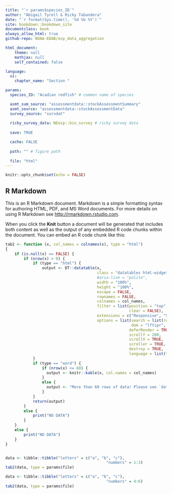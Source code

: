 ```yaml
---
title: "`r params$species_ID`"
author: "Abigail Tyrell & Ricky Tabandera"
date: "`r format(Sys.time(), '%d %b %Y')`"
site: bookdown::bookdown_site
documentclass: book
always_allow_html: true
github-repo: NOAA-EDAB/esp_data_aggregation

html_document:
    theme: null
    mathjax: null
    self_contained: false

language:
  ui:
    chapter_name: "Section "

params: 
  species_ID: "Acadian redfish" # common name of species

  asmt_sum_source: "assessmentdata::stockAssessmentSummary"
  asmt_source: "assessmentdata::stockAssessmentData"
  survey_source: "survdat"
  
  ricky_survey_data: NEesp::bio_survey # ricky survey data
  
  save: TRUE

  cache: FALSE
  
  path: "" # figure path
  
  file: "html"
---
```


```r
knitr::opts_chunk$set(echo = FALSE)
```

## R Markdown

This is an R Markdown document. Markdown is a simple formatting syntax for authoring HTML, PDF, and MS Word documents. For more details on using R Markdown see <http://rmarkdown.rstudio.com>.

When you click the **Knit** button a document will be generated that includes both content as well as the output of any embedded R code chunks within the document. You can embed an R code chunk like this:

```r

tab2 <- function (x, col_names = colnames(x), type = "html") 
{
    if (is.null(x) == FALSE) {
        if (nrow(x) > 0) {
            if (type == "html") {
                output <- DT::datatable(x, 
                                        class = "datatables html-widget html-widget-output shiny-bound-output",
                                        #aria-live = "polite",
                                        width = "100%",
                                        height = "100%",
                                        escape = FALSE,
                                        rownames = FALSE, 
                                        colnames = col_names,
                                        filter = list(position = "top", 
                                                      clear = FALSE),
                                        extensions = c("Responsive", "Scroller"), 
                                        options = list(search = list(regex = TRUE), 
                                                       dom = "lftipr",
                                                      deferRender = TRUE,
                                                      scrollY = 200, 
                                                      scrollX = TRUE, 
                                                      scroller = TRUE, 
                                                      destroy = TRUE,
                                                      language = list(thousands = ",")))
            }
            if (type == "word") {
                if (nrow(x) <= 60) {
                  output <- knitr::kable(x, col.names = col_names)
                }
                else {
                  output <- "More than 60 rows of data! Please see `data` folder."
                }
            }
            return(output)
        }
        else {
            print("NO DATA")
        }
    }
    else {
        print("NO DATA")
    }
}


data <- tibble::tibble("letters" = c("a", "b", "c"),
                                            "numbers" = 1:3)
tab2(data, type = params$file) 

data <- tibble::tibble("letters" = c("a", "b", "c"),
                                            "numbers" = 4:6)
tab2(data, type = params$file) 
```
